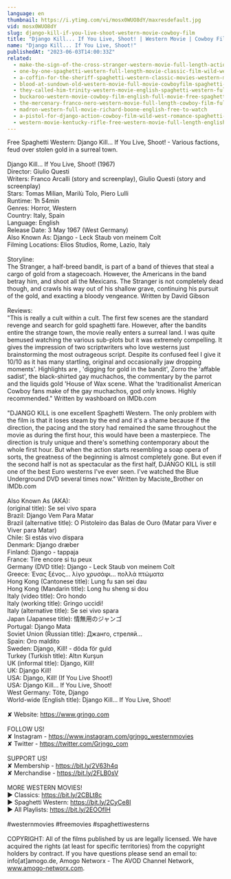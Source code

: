 ```yaml
---
language: en
thumbnail: https://i.ytimg.com/vi/mosx0WUO8dY/maxresdefault.jpg
vid: mosx0WUO8dY
slug: django-kill-if-you-live-shoot-western-movie-cowboy-film
title: "Django Kill... If You Live, Shoot! | Western Movie | Cowboy Film"
name: "Django Kill... If You Live, Shoot!"
publishedAt: "2023-06-03T14:00:33Z"
related:
  - make-the-sign-of-the-cross-stranger-western-movie-full-length-action-free-film-full-films
  - one-by-one-spaghetti-western-full-length-movie-classic-film-wild-west-cowboys
  - a-coffin-for-the-sheriff-spaghetti-western-classic-movies-western-movie-cowboy-film
  - blood-at-sundown-old-western-movie-full-movie-cowboyfilm-spaghetti-western-english
  - they-called-him-trinity-western-movie-english-spaghetti-western-full-cowboy-movie
  - buckaroo-western-movie-cowboy-film-english-full-movie-free-spaghetti-western
  - the-mercenary-franco-nero-western-movie-full-length-cowboy-film-full-movie
  - madron-western-full-movie-richard-boone-english-free-to-watch
  - a-pistol-for-django-action-cowboy-film-wild-west-romance-spaghetti-movie-full-length
  - western-movie-kentucky-rifle-free-western-movie-full-length-english-full-movies
---
```


Free Spaghetti Western: Django Kill... If You Live, Shoot! - Various factions, feud over stolen gold in a surreal town. <br />
<br />
Django Kill... If You Live, Shoot! (1967)<br />
Director: Giulio Questi<br />
Writers: Franco Arcalli (story and screenplay), Giulio Questi (story and screenplay)<br />
Stars: Tomas Milian, Marilù Tolo, Piero Lulli<br />
Runtime: 1h 54min<br />
Genres: Horror, Western<br />
Country: Italy, Spain<br />
Language: English<br />
Release Date: 3 May 1967 (West Germany)<br />
Also Known As: Django - Leck Staub von meinem Colt<br />
Filming Locations: Elios Studios, Rome, Lazio, Italy<br />
<br />
Storyline:<br />
The Stranger, a half-breed bandit, is part of a band of thieves that steal a cargo of gold from a stagecoach. However, the Americans in the band betray him, and shoot all the Mexicans. The Stranger is not completely dead though, and crawls his way out of his shallow grave, continuing his pursuit of the gold, and exacting a bloody vengeance. Written by David Gibson<br />
<br />
Reviews:<br />
"This is really a cult within a cult. The first few scenes are the standard revenge and search for gold spaghetti fare. However, after the bandits entire the strange town, the movie really enters a surreal land. I was quite bemused watching the various sub-plots but it was extremely compelling. It gives the impression of two scriptwriters who love westerns just brainstorming the most outrageous script. Despite its confused feel I give it 10/10 as it has many startling, original and occasionally jaw dropping moments'. Highlights are , 'digging for gold in the bandit', Zorro the 'affable sadist', the black-shirted gay muchachos, the commentary by the parrot and the liquids gold 'House of Wax scene. What the 'traditionalist American Cowboy fans make of the gay muchachos, god only knows. Highly recommended." Written by washboard on IMDb.com<br />
<br />
"DJANGO KILL is one excellent Spaghetti Western. The only problem with the film is that it loses steam by the end and it's a shame because if the direction, the pacing and the story had remained the same throughout the movie as during the first hour, this would have been a masterpiece. The direction is truly unique and there's something contemporary about the whole first hour. But when the action starts resembling a soap opera of sorts, the greatness of the beginning is almost completely gone. But even if the second half is not as spectacular as the first half, DJANGO KILL is still one of the best Euro westerns I've ever seen. I've watched the Blue Underground DVD several times now." Written by Maciste_Brother on IMDb.com<br />
<br />
Also Known As (AKA):<br />
(original title): Se sei vivo spara<br />
Brazil: Django Vem Para Matar<br />
Brazil (alternative title): O Pistoleiro das Balas de Ouro (Matar para Viver e Viver para Matar)<br />
Chile: Si estás vivo dispara<br />
Denmark: Django dræber<br />
Finland: Django - tappaja<br />
France: Tire encore si tu peux<br />
Germany (DVD title): Django - Leck Staub von meinem Colt<br />
Greece: Ένας ξένος... λίγο χρυσάφι... πολλά πτώματα<br />
Hong Kong (Cantonese title): Lung fu san sei dau<br />
Hong Kong (Mandarin title): Long hu sheng si dou<br />
Italy (video title): Oro hondo<br />
Italy (working title): Gringo uccidi!<br />
Italy (alternative title): Se sei vivo spara<br />
Japan (Japanese title): 情無用のジャンゴ<br />
Portugal: Django Mata<br />
Soviet Union (Russian title): Джанго, стреляй...<br />
Spain: Oro maldito<br />
Sweden: Django, Kill! - döda för guld<br />
Turkey (Turkish title): Altın Kurşun<br />
UK (informal title): Django, Kill!<br />
UK: Django Kill!<br />
USA: Django, Kill! (If You Live Shoot!)<br />
USA: Django Kill... If You Live, Shoot!<br />
West Germany: Töte, Django<br />
World-wide (English title): Django Kill... If You Live, Shoot!<br />
<br />
✘ Website: https://www.grjngo.com<br />
<br />
FOLLOW US!<br />
✘ Instagram - https://www.instagram.com/grjngo_westernmovies<br />
✘ Twitter - https://twitter.com/Grjngo_com<br />
<br />
SUPPORT US!<br />
✘ Membership - https://bit.ly/2V63h4q<br />
✘ Merchandise - https://bit.ly/2FLB0sV<br />
<br />
MORE WESTERN MOVIES! <br />
► Classics: https://bit.ly/2CBLt8c <br />
► Spaghetti Western: https://bit.ly/2CyCe8I <br />
► All Playlists: https://bit.ly/2EOOfIH <br />
<br />
#westernmovies #freemovies #spaghettiwesterns<br />
<br />
COPYRIGHT: All of the films published by us are legally licensed. We have acquired the rights (at least for specific territories) from the copyright holders by contract. If you have questions please send an email to: info[at]amogo.de, Amogo Networx - The AVOD Channel Network, www.amogo-networx.com.